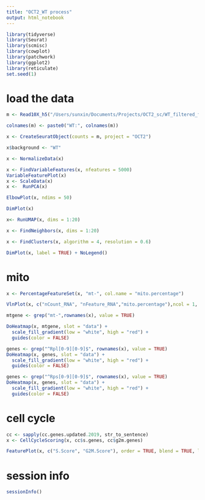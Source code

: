 ```yaml
---
title: "OCT2_WT process"
output: html_notebook
---
```


```r
library(tidyverse)
library(Seurat)
library(scmisc)
library(cowplot)
library(patchwork)
library(ggplot2)
library(reticulate)
set.seed(1)
```


# load the data 

```r
m <- Read10X_h5("/Users/sunxin/Documents/Projects/OCT2_sc/WT_filtered_feature_bc_matrix.h5")
```

```r
colnames(m) <- paste0("WT:", colnames(m))
```

```r
x <- CreateSeuratObject(counts = m, project = "OCT2")
```
 
```r
x$background <- "WT"
```

```r
x <- NormalizeData(x)
```

```r
x <- FindVariableFeatures(x, nfeatures = 5000) 
VariableFeaturePlot(x)
x <- ScaleData(x)
x <-  RunPCA(x)
```

```r
ElbowPlot(x, ndims = 50)
```

```r
DimPlot(x)
```

```r
x<- RunUMAP(x, dims = 1:20)
```
 
```r
x <- FindNeighbors(x, dims = 1:20)
```

```r
x <- FindClusters(x, algorithm = 4, resolution = 0.6)
```

```r
DimPlot(x, label = TRUE) + NoLegend()
```

# mito 

```r
x <- PercentageFeatureSet(x, "mt-", col.name = "mito.percentage")
```

```r
VlnPlot(x, c("nCount_RNA", "nFeature_RNA","mito.percentage"),ncol = 1, pt.size=0.1)
```

```r
mtgene <- grep("mt-",rownames(x), value = TRUE)

DoHeatmap(x, mtgene, slot = "data") +
  scale_fill_gradient(low = "white", high = "red") +
  guides(color = FALSE)
```


```r
genes <- grep("^Rpl[0-9][0-9]$", rownames(x), value = TRUE)
DoHeatmap(x, genes, slot = "data") +
  scale_fill_gradient(low = "white", high = "red") +
  guides(color = FALSE)

genes <- grep("^Rps[0-9][0-9]$", rownames(x), value = TRUE)
DoHeatmap(x, genes, slot = "data") +
  scale_fill_gradient(low = "white", high = "red") +
  guides(color = FALSE)
```

# cell cycle

```r
cc <- sapply(cc.genes.updated.2019, str_to_sentence)
x <- CellCycleScoring(x, cc$s.genes, cc$g2m.genes)
```

```r
FeaturePlot(x, c("S.Score", "G2M.Score"), order = TRUE, blend = TRUE, label=TRUE)
```

# session info 

```r
sessionInfo()
```
